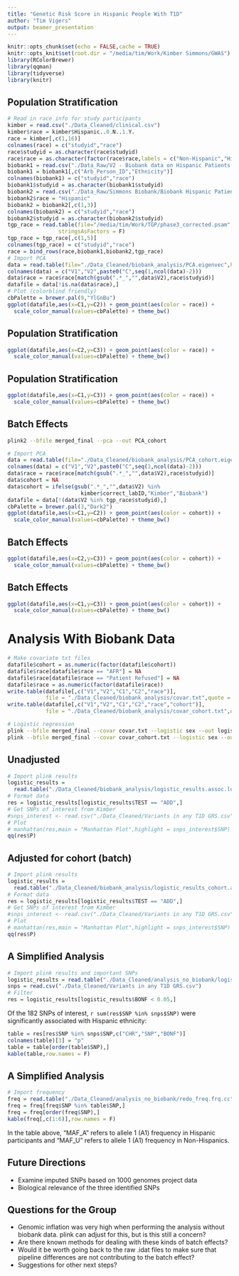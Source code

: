 ```yaml
---
title: "Genetic Risk Score in Hispanic People With T1D"
author: "Tim Vigers"
output: beamer_presentation
---
```


```r
knitr::opts_chunk$set(echo = FALSE,cache = TRUE)
knitr::opts_knit$set(root.dir = "/media/tim/Work/Kimber Simmons/GWAS")
library(RColorBrewer)
library(qqman)
library(tidyverse)
library(knitr)
```

## Population Stratification

```r
# Read in race info for study participants
kimber = read.csv("./Data_Cleaned/clinical.csv")
kimber$race = kimber$Hispanic..0.N..1.Y.
race = kimber[,c(1,16)]
colnames(race) = c("studyid","race")
race$studyid = as.character(race$studyid)
race$race = as.character(factor(race$race,labels = c("Non-Hispanic","Hispanic")))
biobank1 = read.csv("./Data_Raw/V2 - Biobank data on Hispanic Patients - Full Genetic Request/Table 1 Patient.csv")
biobank1 = biobank1[,c("Arb_Person_ID","Ethnicity")]
colnames(biobank1) = c("studyid","race")
biobank1$studyid = as.character(biobank1$studyid)
biobank2 = read.csv("./Data_Raw/Simmons Biobank/Biobank Hispanic Patients - Compass Mapping File.csv")
biobank2$race = "Hispanic"
biobank2 = biobank2[,c(1,3)]
colnames(biobank2) = c("studyid","race")
biobank2$studyid = as.character(biobank2$studyid)
tgp_race = read.table(file="/media/tim/Work/TGP/phase3_corrected.psam",
                stringsAsFactors = F)
tgp_race = tgp_race[,c(1,5)]
colnames(tgp_race) = c("studyid","race")
race = bind_rows(race,biobank1,biobank2,tgp_race)
# Import PCA
data = read.table(file="./Data_Cleaned/biobank_analysis/PCA.eigenvec",header=FALSE)
colnames(data) = c("V1","V2",paste0("C",seq(1,ncol(data)-2)))
data$race = race$race[match(gsub(".*_","",data$V2),race$studyid)]
datafile = data[!is.na(data$race),]
# Plot (colorblind friendly)
cbPalette = brewer.pal(9,"YlGnBu")
ggplot(datafile,aes(x=C1,y=C2)) + geom_point(aes(color = race)) + 
  scale_color_manual(values=cbPalette) + theme_bw()
```

## Population Stratification

```r
ggplot(datafile,aes(x=C2,y=C3)) + geom_point(aes(color = race)) + 
  scale_color_manual(values=cbPalette) + theme_bw()
```

## Population Stratification

```r
ggplot(datafile,aes(x=C1,y=C3)) + geom_point(aes(color = race)) + 
  scale_color_manual(values=cbPalette) + theme_bw()
```

## Batch Effects

```bash
plink2 --bfile merged_final --pca --out PCA_cohort
```

```r
# Import PCA
data = read.table(file="./Data_Cleaned/biobank_analysis/PCA_cohort.eigenvec",header=FALSE)
colnames(data) = c("V1","V2",paste0("C",seq(1,ncol(data)-2)))
data$race = race$race[match(gsub(".*_","",data$V2),race$studyid)]
data$cohort = NA
data$cohort = ifelse(gsub(".*_","",data$V2) %in%
                       kimber$correct_labID,"Kimber","Biobank")
datafile = data[!(data$V2 %in% tgp_race$studyid),]
cbPalette = brewer.pal(3,"Dark2")
ggplot(datafile,aes(x=C1,y=C2)) + geom_point(aes(color = cohort)) + 
  scale_color_manual(values=cbPalette) + theme_bw()
```

## Batch Effects

```r
ggplot(datafile,aes(x=C2,y=C3)) + geom_point(aes(color = cohort)) + 
  scale_color_manual(values=cbPalette) + theme_bw()
```

## Batch Effects

```r
ggplot(datafile,aes(x=C1,y=C3)) + geom_point(aes(color = cohort)) + 
  scale_color_manual(values=cbPalette) + theme_bw()
```

# Analysis With Biobank Data

```r
# Make covariate txt files
datafile$cohort = as.numeric(factor(datafile$cohort))
datafile$race[datafile$race == "AFR"] = NA
datafile$race[datafile$race == "Patient Refused"] = NA
datafile$race = as.numeric(factor(datafile$race))
write.table(datafile[,c("V1","V2","C1","C2","race")],
            file = "./Data_Cleaned/biobank_analysis/covar.txt",quote = F,row.names = F)
write.table(datafile[,c("V1","V2","C1","C2","race","cohort")],
            file = "./Data_Cleaned/biobank_analysis/covar_cohort.txt",quote = F,row.names = F)
```

```bash
# Logistic regression
plink --bfile merged_final --covar covar.txt --logistic sex --out logistic_results
plink --bfile merged_final --covar covar_cohort.txt --logistic sex --out logistic_results_cohort
```

## Unadjusted

```r
# Import plink results
logistic_results =
  read.table("./Data_Cleaned/biobank_analysis/logistic_results.assoc.logistic",header = T)
# Format data
res = logistic_results[logistic_results$TEST == "ADD",]
# Get SNPs of interest from Kimber
#snps_interest <- read.csv("./Data_Cleaned/Variants in any T1D GRS.csv")
# Plot
# manhattan(res,main = "Manhattan Plot",highlight = snps_interest$SNP)
qq(res$P)
```

## Adjusted for cohort (batch)

```r
# Import plink results
logistic_results =
  read.table("./Data_Cleaned/biobank_analysis/logistic_results_cohort.assoc.logistic",header = T)
# Format data
res = logistic_results[logistic_results$TEST == "ADD",]
# Get SNPs of interest from Kimber
#snps_interest <- read.csv("./Data_Cleaned/Variants in any T1D GRS.csv")
# Plot
# manhattan(res,main = "Manhattan Plot",highlight = snps_interest$SNP)
qq(res$P)
```

## A Simplified Analysis

```r
# Import plink results and important SNPs
logistic_results = read.table("./Data_Cleaned/analysis_no_biobank/logistic_results.assoc.logistic.adjusted",header = T)
snps = read.csv("./Data_Cleaned/Variants in any T1D GRS.csv")
# Filter
res = logistic_results[logistic_results$BONF < 0.05,]
```

Of the 182 SNPs of interest, `r sum(res$SNP %in% snps$SNP)` were significantly associated with Hispanic ethnicity:

```r
table = res[res$SNP %in% snps$SNP,c("CHR","SNP","BONF")]
colnames(table)[3] = "p"
table = table[order(table$SNP),]
kable(table,row.names = F)
```

## A Simplified Analysis

```r
# Import frequency
freq = read.table("./Data_Cleaned/analysis_no_biobank/redo_freq.frq.cc",header = T)
freq = freq[freq$SNP %in% table$SNP,]
freq = freq[order(freq$SNP),]
kable(freq[,c(1:6)],row.names = F)
```

In the table above, "MAF_A"	refers to allele 1 (A1) frequency in Hispanic participants and "MAF_U" refers to allele 1 (A1) frequency in Non-Hispanics.

## Future Directions

- Examine imputed SNPs based on 1000 genomes project data
- Biological relevance of the three identified SNPs

## Questions for the Group

- Genomic inflation was very high when performing the analysis without biobank data. plink can adjust for this, but is this still a concern?
- Are there known methods for dealing with these kinds of batch effects?
- Would it be worth going back to the raw .idat files to make sure that pipeline differences are not contributing to the batch effect?
- Suggestions for other next steps? 
